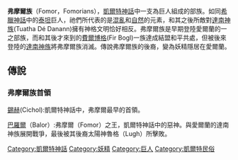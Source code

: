 {{expand|time=2015-08-17T08:47:19+00:00}}
{{unreferenced|time=2015-08-17T08:47:19+00:00}}
'''弗摩爾族'''（Fomor，Fomorians），[[凱爾特神話|凱爾特神話]]中一支為巨人組成的部族。如同[[希臘神話|希臘神話]]中的[[泰坦|泰坦]]巨人，祂們所代表的是[[混亂|混亂]]和[[自然|自然]]的元素，和其之後所敵對[[達南神族|達南神族]](Tuatha Dé Danann)擁有神格文明恰好相反。弗摩爾族是早期登陸愛爾蘭的一之部族，而和其後才來到的[[費爾博格|費爾博格]](Fir Bogl)一族達成結盟和平共處，但被後來登陸的[[達南神族|達南神族]]將弗摩爾族消滅。傳說弗摩爾族的後裔，變為妖精隱居在愛爾蘭。

==傳說==
===弗摩爾族首領===
[[錫赫|錫赫]](Cichol):凱爾特神話中，弗摩爾最早的首領。

[[巴羅爾|巴羅爾]]（Balor）:弗摩爾（Fomor）之王，凱爾特神話中的惡神。與愛爾蘭的達南神族展開戰爭，最後被其後裔太陽神魯格（Lugh）所擊敗。

[[Category:凱爾特神話|Category:凱爾特神話]]
[[Category:妖精|Category:妖精]]
[[Category:巨人|Category:巨人]]
[[Category:凱爾特民俗|Category:凱爾特民俗]]